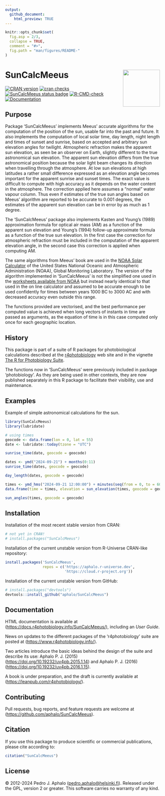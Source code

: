 ```yaml
---
output:
  github_document:
    html_preview: TRUE
---
```


```r
knitr::opts_chunk$set(
  fig.asp = 2/3,
  collapse = TRUE,
  comment = "#>",
  fig.path = "man/figures/README-"
)
```

# SunCalcMeeus <img src="man/figures/logo.png" align="right" width="120"/>

<!-- badges: start -->
 [![CRAN version](https://www.r-pkg.org/badges/version-last-release/SunCalcMeeus)](https://cran.r-project.org/package=SunCalcMeeus) [![cran checks](https://badges.cranchecks.info/worst/SunCalcMeeus.svg)](https://cran.r-project.org/web/checks/check_results_SunCalcMeeus.html)[![SunCalcMeeus status badge](https://aphalo.r-universe.dev/badges/SunCalcMeeus)](https://aphalo.r-universe.dev/SunCalcMeeus)
 [![R-CMD-check](https://github.com/aphalo/SunCalcMeeus/actions/workflows/R-CMD-check.yaml/badge.svg)](https://github.com/aphalo/SunCalcMeeus/actions/workflows/R-CMD-check.yaml)
[![Documentation](https://img.shields.io/badge/documentation-SunCalcMeeus-informational.svg)](https://docs.r4photobiology.info/SunCalcMeeus/)
<!-- badges: end -->
  
## Purpose

Package 'SunCalcMeeus' implements Meeus' accurate algorithms for the computation of the position of the sun, usable far into the past and future. It also implements the computation of local solar time, day length, night length and times of sunset and sunrise, based on accepted and arbitrary sun elevation angles for twilight. Atmospheric refraction makes the apparent sun elevation, as seen be an observer on Earth, slightly different to the true astronomical sun elevation. The apparent sun elevation differs from the true astronomical position because the solar light beam changes its direction when travelling through the atmosphere. At low sun elevations at high latitudes a rather small difference expressed as an elevation angle becomes important for the apparent sunrise and sunset times. The exact value is difficult to compute with high accuracy as it depends on the water content in the atmosphere. The correction applied here assumes a "normal" water vapour column. Thus even if estimates of the true sun angles based on Meeus' algorithm are reported to be accurate to 0.001 degrees, the estimates of the apparent sun elevation can be in error by as much as 1 degree.

The 'SunCalcMeeus' package also implements Kasten and Young’s (1989) approximation formula for optical air mass (AM) as a function of the apparent sun elevation and Young's (1994) follow-up approximate formula as a function of the true sun elevation. In the first case the correction for atmospheric refraction must be included in the computation of the apparent elevation angle, in the second case this correction is applied when computing AM.

The same algorithms from Meeus' book are used  in the [NOAA Solar Calculator](https://gml.noaa.gov/grad/solcalc/) of the United States National Oceanic and Atmospheric Administration (NOAA), Global Monitoring Laboratory. The version of the algorithm implemented in 'SunCalcMeeus' is not the simplified one used in the [worksheets available from NOAA](https://gml.noaa.gov/grad/solcalc/calcdetails.html) but instead nearly identical to that used in the on line calculator and assumed to be accurate enough to be used confidently for times between years 1000 BC to 3000 AC and with decreased accuracy even outside this range.

The functions provided are vectorised, and the best performance per computed value is achieved when long vectors of instants in time are passed as arguments, as the equation of time is in this case computed only once for each geographic location.

## History

This package is part of a suite of R packages for photobiological calculations described at the [r4photobiology](https://www.r4photobiology.info) web site and in the vignette [The R for Photobiology Suite](https://docs.r4photobiology.info/SunCalcMeeus/articles/userguide-0-r4p-introduction.html).

The functions now in 'SunCalcMeeus' were previously included in package 'photobiology'. As they are being used in other contexts, they are now published separately in this R package to facilitate their visibility, use and maintenance.

## Examples

Example of simple astronomical calculations for the sun.

```r
library(SunCalcMeeus)
library(lubridate)

# using times
geocode <- data.frame(lon = 0, lat = 55)
date <- lubridate::today(tzone = "UTC")

sunrise_time(date, geocode = geocode)

dates <- ymd("2024-09-21") + months(0:11)
sunrise_time(dates, geocode = geocode)
```

```r
day_length(dates, geocode = geocode)
```
```r
times <- ymd_hms("2024-09-21 12:00:00") + minutes(seq(from = 0, to = 60, by = 10))
data.frame(time = times, elevation = sun_elevation(times, geocode = geocode))
```

```r
sun_angles(times, geocode = geocode)
```

## Installation

Installation of the most recent stable version from CRAN:

```r
# not yet in CRAN!
# install.packages("SunCalcMeeus")
```

Installation of the current unstable version from R-Universe CRAN-like repository:

```r
install.packages('SunCalcMeeus', 
                 repos = c('https://aphalo.r-universe.dev', 
                           'https://cloud.r-project.org'))
```

Installation of the current unstable version from GitHub:

```r
# install.packages("devtools")
devtools::install_github("aphalo/SunCalcMeeus")
```

## Documentation

HTML documentation is available at (<https://docs.r4photobiology.info/SunCalcMeeus/>), including an *User Guide*.

News on updates to the different packages of the 'r4photobiology' suite are posted at (<https://www.r4photobiology.info/>).

Two articles introduce the basic ideas behind the design of the suite and describe its use: Aphalo P. J. (2015) (<https://doi.org/10.19232/uv4pb.2015.1.14>) and Aphalo P. J. (2016) (<https://doi.org/10.19232/uv4pb.2016.1.15>).

A book is under preparation, and the draft is currently available at (<https://leanpub.com/r4photobiology/>).

## Contributing

Pull requests, bug reports, and feature requests are welcome at (<https://github.com/aphalo/SunCalcMeeus>).

## Citation

If you use this package to produce scientific or commercial publications, please cite according to:

```r
citation("SunCalcMeeus")
```

## License

© 2012-2024 Pedro J. Aphalo ([pedro.aphalo\@helsinki.fi](mailto:pedro.aphalo@helsinki.fi){.email}). Released under the GPL, version 2 or greater. This software carries no warranty of any kind.
